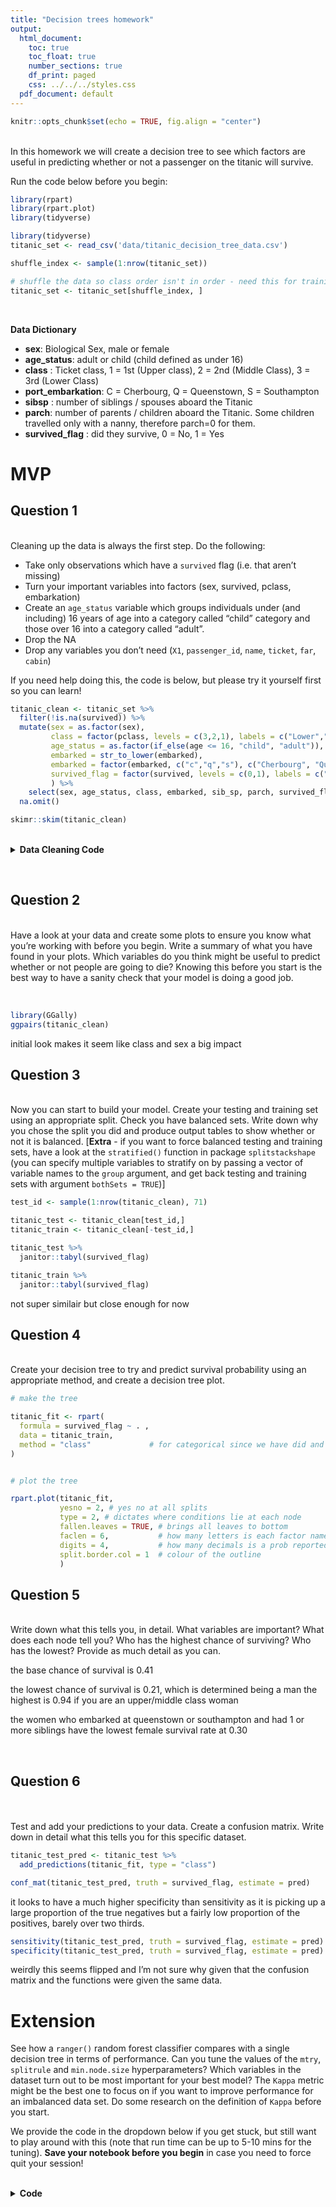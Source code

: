 ```yaml
---
title: "Decision trees homework"
output:
  html_document:
    toc: true
    toc_float: true
    number_sections: true
    df_print: paged
    css: ../../../styles.css
  pdf_document: default
---
```



```r
knitr::opts_chunk$set(echo = TRUE, fig.align = "center")
```


<br>
In this homework we will create a decision tree to see which factors are useful in predicting whether or not a passenger on the titanic will survive.  


Run the code below before you begin: 


```r
library(rpart)
library(rpart.plot)
library(tidyverse)

library(tidyverse)
titanic_set <- read_csv('data/titanic_decision_tree_data.csv')

shuffle_index <- sample(1:nrow(titanic_set))

# shuffle the data so class order isn't in order - need this for training/testing split later on 
titanic_set <- titanic_set[shuffle_index, ]
```

<br>

**Data Dictionary**

  * **sex**: Biological Sex, male or female  
  * **age_status**: adult or child (child defined as under 16)  
  * **class** : Ticket class, 1 = 1st (Upper class), 2 = 2nd (Middle Class), 3 = 3rd (Lower Class)    
  * **port_embarkation**: C = Cherbourg, Q = Queenstown, S = Southampton  
  * **sibsp** : number of siblings / spouses aboard the Titanic   
  * **parch**: number of parents / children aboard the Titanic. Some children travelled only with a nanny, therefore parch=0 for them. 
  * **survived_flag** : did they survive, 0 = No, 1 = Yes  



# MVP 


## Question 1  

<br> 
Cleaning up the data is always the first step. Do the following: 

  * Take only observations which have a `survived` flag (i.e. that aren't missing)  
  * Turn your important variables into factors (sex, survived, pclass, embarkation)  
  * Create an `age_status` variable which groups individuals under (and including) 16 years of age into a category called "child" category and those over 16 into a category called "adult".  
  * Drop the NA  
  * Drop any variables you don't need (`X1`, `passenger_id`, `name`, `ticket`, `far`, `cabin`)  

If you need help doing this, the code is below, but please try it yourself first so you can learn!


```r
titanic_clean <- titanic_set %>% 
  filter(!is.na(survived)) %>% 
  mutate(sex = as.factor(sex),
         class = factor(pclass, levels = c(3,2,1), labels = c("Lower","Middle","Upper")),
         age_status = as.factor(if_else(age <= 16, "child", "adult")),
         embarked = str_to_lower(embarked),
         embarked = factor(embarked, c("c","q","s"), c("Cherbourg", "Queenstown", "Southampton")),
         survived_flag = factor(survived, levels = c(0,1), labels = c("No", "Yes"))
         ) %>% 
    select(sex, age_status, class, embarked, sib_sp, parch, survived_flag) %>%
  na.omit()
```

```r
skimr::skim(titanic_clean)
```





<br>
<details>
<summary>**Data Cleaning Code** </summary>
<br>

```r
titanic_clean <- titanic_set %>%
  filter(survived %in% c(0,1)) %>%
# Convert to factor level
	mutate(sex = as.factor(sex), 
	       age_status = as.factor(if_else(age <= 16, "child", "adult")),
         class = factor(pclass, levels = c(3,2,1), labels = c("Lower", "Middle", "Upper")), 
	       survived_flag = factor(survived, levels = c(0,1), labels = c("No", "Yes")), 
	       port_embarkation = as.factor(embarked)) %>%
  select(sex, age_status, class, port_embarkation, sib_sp, parch, survived_flag) %>%
  na.omit()
```
</details>


<br>

## Question 2  

<br> 
Have a look at your data and create some plots to ensure you know what you're working with before you begin. Write a summary of what you have found in your plots. Which variables do you think might be useful to predict whether or not people are going to die? Knowing this before you start is the best way to have a sanity check that your model is doing a good job.  

<br>

```r
library(GGally)
ggpairs(titanic_clean)
```
initial look makes it seem like class and sex a big impact 



## Question 3  

<br> 
Now you can start to build your model. Create your testing and training set using an appropriate split. Check you have balanced sets. Write down why you chose the split you did and produce output tables to show whether or not it is balanced. [**Extra** - if you want to force balanced testing and training sets, have a look at the `stratified()` function in package `splitstackshape` (you can specify multiple variables to stratify on by passing a vector of variable names to the `group` argument, and get back testing and training sets with argument `bothSets = TRUE`)]



```r
test_id <- sample(1:nrow(titanic_clean), 71)

titanic_test <- titanic_clean[test_id,]
titanic_train <- titanic_clean[-test_id,]
```

```r
titanic_test %>% 
  janitor::tabyl(survived_flag)
```

```r
titanic_train %>% 
  janitor::tabyl(survived_flag)
```

not super similair but close enough for now

## Question 4      

<br> 
Create your decision tree to try and predict survival probability using an appropriate method, and create a decision tree plot.

```r

# make the tree

titanic_fit <- rpart(
  formula = survived_flag ~ . ,
  data = titanic_train,
  method = "class"             # for categorical since we have did and didn't survive
)


# plot the tree

rpart.plot(titanic_fit,
           yesno = 2, # yes no at all splits
           type = 2, # dictates where conditions lie at each node
           fallen.leaves = TRUE, # brings all leaves to bottom
           faclen = 6,           # how many letters is each factor name allowed
           digits = 4,           # how many decimals is a prob reported in
           split.border.col = 1  # colour of the outline
           )
```




## Question 5    

<br> 
Write down what this tells you, in detail. What variables are important? What does each node tell you? Who has the highest chance of surviving? Who has the lowest? Provide as much detail as you can.    


the base chance of survival is 0.41

the lowest chance of survival is 0.21, which is determined being a man
the highest is 0.94 if you are an upper/middle class woman

the women who embarked at queenstown or southampton and had 1 or more siblings have the lowest female 
survival rate at 0.30

<br>

## Question 6     

<br>  
Test and add your predictions to your data. Create a confusion matrix. Write down in detail what this tells you for this specific dataset.  


```r
titanic_test_pred <- titanic_test %>% 
  add_predictions(titanic_fit, type = "class")

conf_mat(titanic_test_pred, truth = survived_flag, estimate = pred)
```

it looks to have a much higher specificity than sensitivity as it is picking up a large proportion of the
true negatives but a fairly low proportion of the positives, barely over two thirds.

```r
sensitivity(titanic_test_pred, truth = survived_flag, estimate = pred)
specificity(titanic_test_pred, truth = survived_flag, estimate = pred)
```

weirdly this seems flipped and I'm not sure why given that the confusion matrix and the functions were 
given the same data.

# Extension  

See how a `ranger()` random forest classifier compares with a single decision tree in terms of performance. Can you tune the values of the `mtry`, `splitrule` and `min.node.size` hyperparameters? Which variables in the dataset turn out to be most important for your best model? The `Kappa` metric might be the best one to focus on if you want to improve performance for an imbalanced data set. Do some research on the definition of `Kappa` before you start.

We provide the code in the dropdown below if you get stuck, but still want to play around with this (note that run time can be up to 5-10 mins for the tuning). **Save your notebook before you begin** in case you need to force quit your session!

<br>
<details>
<summary>**Code**</summary>

```r
library(ranger)

control <- trainControl(
  method = "repeatedcv", 
  number = 5, 
  repeats = 10
)

tune_grid = expand.grid(
  mtry = 1:6,
  splitrule = c("gini", "extratrees"),
  min.node.size = c(1, 3, 5)
)
```

```r
rf_tune <- train(
  survived_flag ~ ., 
  data = titanic_train, 
  method = "ranger",
  metric = "Kappa",
  num.trees = 1000,
  importance = "impurity",
  tuneGrid = tune_grid, 
  trControl = control
)

plot(rf_tune)
rf_tune
```
</details>
<br>

